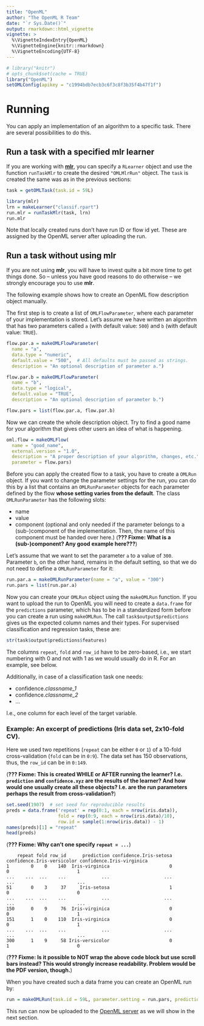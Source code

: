 ```yaml
---
title: "OpenML"
author: "The OpenML R Team"
date: "`r Sys.Date()`"
output: rmarkdown::html_vignette
vignette: >
  %\VignetteIndexEntry{OpenML}
  %\VignetteEngine{knitr::rmarkdown}
  %\VignetteEncoding{UTF-8}
---
```

```r
# library("knitr")
# opts_chunk$set(cache = TRUE)
library("OpenML")
setOMLConfig(apikey = "c1994bdb7ecb3c6f3c8f3b35f4b47f1f")
```

# Running {#running}
You can apply an implementation of an algorithm to a specific task. There are several possibilities to do this.

## Run a task with a specified mlr learner
If you are working with [**mlr**](https://github.com/mlr-org/mlr), you can specify a `RLearner` object and use the function `runTaskMlr` to create the desired `"OMLMlrRun"` object.
The `task` is created the same was as in the previous sections:
```r
task = getOMLTask(task.id = 59L)

library(mlr)
lrn = makeLearner("classif.rpart")
run.mlr = runTaskMlr(task, lrn)
run.mlr
```
Note that locally created runs don't have run ID or flow id yet.
These are assigned by the OpenML server after uploading the run.

## Run a task without using mlr
If you are not using **mlr**, you will have to invest quite a bit more time to get things done. So -- unless you have good reasons to do otherwise -- we strongly encourage you to use **mlr**.

The following example shows how to create an OpenML flow description object manually.

The first step is to create a list of `OMLFlowParameter`, where each parameter of your implementation is stored.
Let's assume we have written an algorithm that has two parameters called `a` (with default value: `500`) and `b` (with default value: `TRUE`).
```r
flow.par.a = makeOMLFlowParameter(
  name = "a",
  data.type = "numeric",
  default.value = "500",  # All defaults must be passed as strings.
  description = "An optional description of parameter a.")

flow.par.b = makeOMLFlowParameter(
  name = "b",
  data.type = "logical",
  default.value = "TRUE",
  description = "An optional description of parameter b.")

flow.pars = list(flow.par.a, flow.par.b)
```
Now we can create the whole description object.
Try to find a good name for your algorithm that gives other users an idea of what is happening.
```r
oml.flow = makeOMLFlow(
  name = "good_name",
  external.version = "1.0",
  description = "A proper description of your algorithm, changes, etc.",
  parameter = flow.pars)
```

Before you can apply the created flow to a task, you have to create a `OMLRun` object.
If you want to change the parameter settings for the run, you can do this by a list that contains an `OMLRunParameter` objects for each parameter defined by the flow **whose setting varies from the default**.
The class `OMLRunParameter` has the following slots:

* name
* value
* component (optional and only needed if the parameter belongs to a (sub-)component of the implementation. Then, the name of this component must be handed over here.) (**??? Fixme: What is a (sub-)component? Any good example here???**)

Let's assume that we want to set the parameter `a` to a value of `300`.
Parameter `b`, on the other hand, remains in the default setting, so that we do not need to define a `OMLRunParameter` for it:
```r
run.par.a = makeOMLRunParameter(name = "a", value = "300")
run.pars = list(run.par.a)
```
Now you can create your `OMLRun` object using the `makeOMLRun` function.
If you want to upload the run to OpenML you will need to create a `data.frame` for the `predictions` parameter, which has to be in a standardized form before you can create a run using `makeOMLRun`.
The call `task$output$predictions` gives us the expected column names and their types.
For supervised classification and regression tasks, these are:

```r
str(task$output$predictions$features)
```
The columns `repeat`, `fold` and `row_id` have to be zero-based, i.e., we start numbering with 0 and not with 1 as we would usually do in R.
For an example, see below.

Additionally, in case of a classification task one needs:

* confidence.*classname_1*
* confidence.*classname_2*
* ...

I.e., one column for each level of the target variable.


### Example: An excerpt of predictions (Iris data set, 2x10-fold CV).

Here we used two repetitions (`repeat` can be either `0` or `1`) of a 10-fold cross-validation (`fold` can be in `0:9`). The data set has 150 observations, thus, the `row_id` can be in `0:149`.

(**??? Fixme: This is created WHILE or AFTER running the learner? I.e. `prediction` and `confidence.xyz` are the results of the learner? And how would one usually create all these objects? I.e. are the run parameters perhaps the result from cross-validation?**)

```r
set.seed(1907)  # set seed for reproducible results
preds = data.frame('repeat' = rep(0:1, each = nrow(iris.data)),
                   fold = rep(0:9, each = nrow(iris.data)/10),
                   row.id = sample(1:nrow(iris.data)) - 1)
names(preds)[1] = "repeat"
head(preds)
```
(**??? Fixme: Why can't one specify `repeat = ...`**)

```
    repeat fold row_id      prediction confidence.Iris-setosa confidence.Iris-versicolor confidence.Iris-virginica
1        0    0    140  Iris-virginica                      0                          0                         1
...    ...  ...    ...             ...                    ...                        ...                       ...
51       0    3     37     Iris-setosa                      1                          0                         0
...    ...  ...    ...             ...                    ...                        ...                       ...
150      0    9     76  Iris-virginica                      0                          0                         1
151      1    0    110  Iris-virginica                      0                          0                         1
...    ...  ...    ...             ...                    ...                        ...                       ...
300      1    9     58 Iris-versicolor                      0                          1                         0
```

(**??? Fixme: Is it possible to NOT wrap the above code block but use scroll bars instead? This would strongly increase readability. Problem would be the PDF version, though.**)

When you have created such a data frame you can create an OpenML run by:

```r
run = makeOMLRun(task.id = 59L, parameter.setting = run.pars, predictions = preds)
```
This run can now be uploaded to the [OpenML server](http://openml.org) as we will show in the next section.
